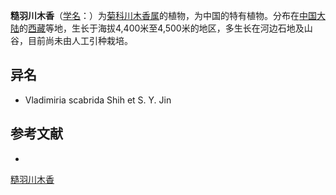 {{Speciesbox
| name = 糙羽川木香
| status = 
| status_system = 
| image =
| genus = Dolomiaea
| species = scabrida
| authority = (Shih et S. Y. Jin) Shih
}}

'''糙羽川木香'''（[[学名|学名]]：{{lang|la|''Dolomiaea scabrida''}}）为[[菊科|菊科]][[川木香属|川木香属]]的植物，为中国的特有植物。分布在[[中国大陆|中国大陆]]的[[西藏|西藏]]等地，生长于海拔4,400米至4,500米的地区，多生长在河边石地及山谷，目前尚未由人工引种栽培。

== 异名 ==
* Vladimiria scabrida Shih et S. Y. Jin

== 参考文献 ==
<div class="references-small">
* {{cite web| url =http://www.bioinfo.cn/db05/KmzwSpecies.php?action=view&id=4713| title =糙羽川木香| work =《中国高等植物数据库全库》| publisher =中国科学院微生物研究所| author =昆明植物研究所| accessdate =2009-02-25| deadurl =yes| archiveurl =https://web.archive.org/web/20160305000511/http://www.bioinfo.cn/db05/KmzwSpecies.php?action=view&id=4713| archivedate =2016-03-05}}
</div>
{{Taxonbar|from=Q15231405}}

[[Category:川木香属|糙羽川木香]]


{{植物小作品}}